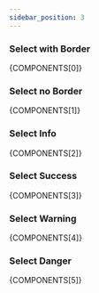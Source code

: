 ```yaml
---
sidebar_position: 3
---
```



### Select with Border

<CodePreview>{COMPONENTS[0]}</CodePreview>

### Select no Border

<CodePreview>{COMPONENTS[1]}</CodePreview>

### Select Info

<CodePreview>{COMPONENTS[2]}</CodePreview>

### Select Success

<CodePreview>{COMPONENTS[3]}</CodePreview>

### Select Warning

<CodePreview>{COMPONENTS[4]}</CodePreview>

### Select Danger

<CodePreview>{COMPONENTS[5]}</CodePreview>

